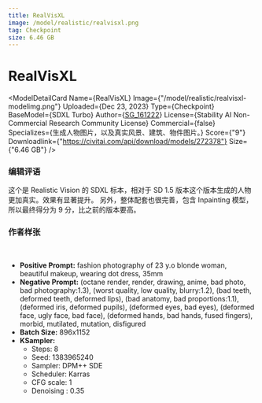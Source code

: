 ```yaml
---
title: RealVisXL 
image: /model/realistic/realvisxl.png
tag: Checkpoint
size: 6.46 GB
---
```



# RealVisXL

<ModelDetailCard 
  Name={<span>RealVisXL</span>}
  Image={"/model/realistic/realvisxl-modelimg.png"}
  Uploaded={<span>Dec 23, 2023</span>}
  Type={<span>Checkpoint</span>}
  BaseModel={<span>SDXL Turbo</span>}
  Author={<a href="https://civitai.com/user/SG_161222">SG_161222</a>}
  License={<span>Stability AI Non-Commercial Research Community License</span>}
  Commercial={false}
  Specializes={<span>生成人物图片，以及真实风景、建筑、物件图片。</span>}
  Score={"9"}
  Downloadlink={"https://civitai.com/api/download/models/272378"}
  Size={"6.46 GB"}
/>

### 编辑评语

这个是 Realistic Vision 的 SDXL 标本，相对于 SD 1.5 版本这个版本生成的人物更加真实。效果有显著提升。
另外，整体配套也很完善，包含 Inpainting 模型，所以最终得分为 9 分，比之前的版本要高。

### 作者样张

<br/>
<PhotoProvider>
  <PhotoView src="/model/realistic/005.png">
    <img src="/model/realistic/005.png" alt="" className='rounded-lg'/>
  </PhotoView>
</PhotoProvider>

* **Positive Prompt:** fashion photography of 23 y.o blonde woman, beautiful makeup, wearing dot dress, 35mm
* **Negative Prompt:**  (octane render, render, drawing, anime, bad photo, bad photography:1.3), (worst quality, low quality, blurry:1.2), (bad teeth, deformed teeth, deformed lips), (bad anatomy, bad proportions:1.1), (deformed iris, deformed pupils), (deformed eyes, bad eyes), (deformed face, ugly face, bad face), (deformed hands, bad hands, fused fingers), morbid, mutilated, mutation, disfigured
* **Batch Size:** 896x1152
* **KSampler:** 
  * Steps: 8
  * Seed: 1383965240
  * Sampler: DPM++ SDE 
  * Scheduler: Karras
  * CFG scale: 1
  * Denoising : 0.35